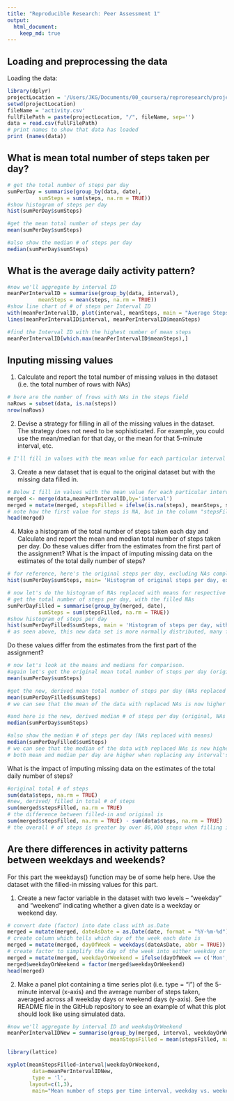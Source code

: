 ```yaml
---
title: "Reproducible Research: Peer Assessment 1"
output: 
  html_document:
    keep_md: true
---
```



## Loading and preprocessing the data
Loading the data:
```r
library(dplyr)
projectLocation = '/Users/JKG/Documents/00_coursera/reproresearch/project1'
setwd(projectLocation)
fileName = 'activity.csv'
fullFilePath = paste(projectLocation, "/", fileName, sep='')
data = read.csv(fullFilePath)
# print names to show that data has loaded
print (names(data))
```



## What is mean total number of steps taken per day?
```r
# get the total number of steps per day
sumPerDay = summarise(group_by(data, date),
          sumSteps = sum(steps, na.rm = TRUE))
#show histogram of steps per day
hist(sumPerDay$sumSteps)
```

```r
#get the mean total number of steps per day
mean(sumPerDay$sumSteps)

```

```r
#also show the median # of steps per day
median(sumPerDay$sumSteps)
```


## What is the average daily activity pattern?
```r
#now we'll aggregate by interval ID
meanPerIntervalID = summarise(group_by(data, interval),
          meanSteps = mean(steps, na.rm = TRUE))
#show line chart of # of steps per Interval ID
with(meanPerIntervalID, plot(interval, meanSteps, main = "Average Steps Per Interval ID", xlab = 'Interval ID', ylab = "# Steps", type = "n"))
lines(meanPerIntervalID$interval, meanPerIntervalID$meanSteps)

```

```r
#find the Interval ID with the highest number of mean steps
meanPerIntervalID[which.max(meanPerIntervalID$meanSteps),]
```

## Inputing missing values

1. Calculate and report the total number of missing values in the dataset (i.e. the total number of rows with NAs)
```r
# here are the number of frows with NAs in the steps field
naRows = subset(data, is.na(steps))
nrow(naRows)
```

2. Devise a strategy for filling in all of the missing values in the dataset. The strategy does not need to be sophisticated. For example, you could use the mean/median for that day, or the mean for that 5-minute interval, etc.

```r
# I'll fill in values with the mean value for each particular interval
```

3. Create a new dataset that is equal to the original dataset but with the missing data filled in.
```r
# Below I fill in values with the mean value for each particular interval
merged <- merge(data,meanPerIntervalID,by='interval')
merged = mutate(merged, stepsFilled = ifelse(is.na(steps), meanSteps, steps))
# note how the first value for steps is NA, but in the column "stepsFilled" it now has the mean value, the rest are the normal reported values
head(merged)
```

4. Make a histogram of the total number of steps taken each day and Calculate and report the mean and median total number of steps taken per day. Do these values differ from the estimates from the first part of the assignment? What is the impact of imputing missing data on the estimates of the total daily number of steps?

```r
# for reference, here's the original steps per day, excluding NAs completely 
hist(sumPerDay$sumSteps, main= 'Histogram of original steps per day, excluding NAs')
```

```r
# now let's do the histogram of NAs replaced with means for respective interval IDs
# get the total number of steps per day, with the filled NAs
sumPerDayFilled = summarise(group_by(merged, date),
          sumSteps = sum(stepsFilled, na.rm = TRUE))
#show histogram of steps per day
hist(sumPerDayFilled$sumSteps, main = 'Histogram of steps per day, with NAs replaced by mean per interval ID ')
# as seen above, this new data set is more normally distributed, many fewer days with < 5,000 steps 
```

Do these values differ from the estimates from the first part of the assignment? 

```r
# now let's look at the means and medians for comparison.
#again let's get the original mean total number of steps per day (original, NAs excluded)
mean(sumPerDay$sumSteps)
```

```r
#get the new, derived mean total number of steps per day (NAs replaced with means)
mean(sumPerDayFilled$sumSteps)
# we can see that the mean of the data with replaced NAs is now higher by 1,300 steps
```


```r
#and here is the new, derived median # of steps per day (original, NAs excluded)
median(sumPerDay$sumSteps)
```


```r
#also show the median # of steps per day (NAs replaced with means)
median(sumPerDayFilled$sumSteps)
# we can see that the median of the data with replaced NAs is now higher by over 300 steps
# both mean and median per day are higher when replacing any interval's NA value with that interval's mean
```

What is the impact of imputing missing data on the estimates of the total daily number of steps?
```r
#original total # of steps
sum(data$steps, na.rm = TRUE)
#new, derived/ filled in total # of steps
sum(merged$stepsFilled, na.rm = TRUE)
# the difference between filled-in and original is
sum(merged$stepsFilled, na.rm = TRUE) - sum(data$steps, na.rm = TRUE)
# the overall # of steps is greater by over 86,000 steps when filling in NAs with means for each interval
```



## Are there differences in activity patterns between weekdays and weekends?
For this part the weekdays() function may be of some help here. Use the dataset with the filled-in missing values for this part.

1. Create a new factor variable in the dataset with two levels – “weekday” and “weekend” indicating whether a given date is a weekday or weekend day.

```r
# convert date (factor) into date class with as.Date
merged = mutate(merged, dateAsDate = as.Date(date, format = "%Y-%m-%d"))
# create column which tells which day of the week each date is
merged = mutate(merged, dayOfWeek = weekdays(dateAsDate, abbr = TRUE))
# create factor to simplify the day of the week into either weekday or weekend
merged = mutate(merged, weekdayOrWeekend = ifelse(dayOfWeek == c('Mon','Tue','Wed','Thu','Fri','Sat','Sun'), 'weekday', 'weekend'))
merged$weekdayOrWeekend = factor(merged$weekdayOrWeekend)
head(merged)

```
2. Make a panel plot containing a time series plot (i.e. type = "l") of the 5-minute interval (x-axis) and the average number of steps taken, averaged across all weekday days or weekend days (y-axis). See the README file in the GitHub repository to see an example of what this plot should look like using simulated data.
```r
#now we'll aggregate by interval ID and weekdayOrWeekend
meanPerIntervalIDNew = summarise(group_by(merged, interval, weekdayOrWeekend),
                                 meanStepsFilled = mean(stepsFilled, na.rm = TRUE))

library(lattice) 

xyplot(meanStepsFilled~interval|weekdayOrWeekend,
        data=meanPerIntervalIDNew,
        type = 'l',
       layout=c(1,3),
        main="Mean number of steps per time interval, weekday vs. weekend")
```



